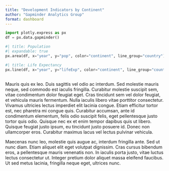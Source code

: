 ```yaml
---
title: "Development Indicators by Continent"
author: "Gapminder Analytics Group"
format: dashboard
---
```


```python
import plotly.express as px
df = px.data.gapminder()
```

```python
#| title: Population
#| expandable: true
px.area(df, x="year", y="pop", color="continent", line_group="country")
```

```python
#| title: Life Expectancy
px.line(df, x="year", y="lifeExp", color="continent", line_group="country")
```

## {.flow}

Mauris quis ex leo. Duis sagittis vel odio ac interdum. Sed molestie mauris neque, sed commodo est iaculis fringilla. Curabitur molestie suscipit sem, vitae condimentum dolor feugiat eget. Cras tincidunt sem vel dolor feugiat, et vehicula mauris fermentum. Nulla iaculis libero vitae porttitor consectetur. Vivamus ultricies lectus imperdiet elit lacinia congue. Etiam efficitur tortor est, nec pharetra mi congue quis. Curabitur accumsan, ante id condimentum elementum, felis odio suscipit felis, eget pellentesque justo tortor quis odio. Quisque nec ex et enim tempor dapibus quis ut libero. Quisque feugiat justo ipsum, eu tincidunt justo posuere id. Donec non ullamcorper eros. Curabitur maximus lacus vel lectus pulvinar vehicula.

Maecenas nunc leo, molestie quis augue ac, interdum fringilla ante. Sed ut nunc diam. Etiam aliquet elit eget volutpat dignissim. Cras cursus bibendum eros, a pellentesque mauris venenatis non. In iaculis porta justo, vitae luctus lectus consectetur ut. Integer pretium dolor aliquet massa eleifend faucibus. Ut sed metus lacinia, fringilla neque eget, ultrices nunc.